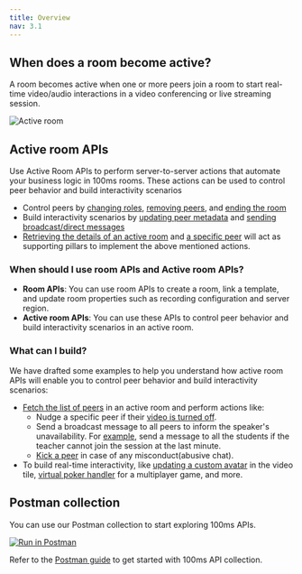 ```yaml
---
title: Overview
nav: 3.1
---
```


## When does a room become active?

A room becomes active when one or more peers join a room to start real-time video/audio interactions in a video conferencing or live streaming session.

![Active room](/docs/v2/active-room.png)

## Active room APIs

Use Active Room APIs to perform server-to-server actions that automate your business logic in 100ms rooms. These actions can be used to control peer behavior and build interactivity scenarios

-   Control peers by [changing roles](/server-side/v2/active-rooms/update-a-peer), [removing peers](/server-side/v2/active-rooms/remove-peers), and [ending the room](/server-side/v2/active-rooms/end-active-room)
-   Build interactivity scenarios by [updating peer metadata](/server-side/v2/active-rooms/update-a-peer) and [sending broadcast/direct messages](/server-side/v2/active-rooms/send-message)
-   [Retrieving the details of an active room](/server-side/v2/active-rooms/retrieve-active-room) and [a specific peer](/server-side/v2/active-rooms/retrieve-peer) will act as supporting pillars to implement the above mentioned actions.

### When should I use room APIs and Active room APIs?

-   **Room APIs**: You can use room APIs to create a room, link a template, and update room properties such as recording configuration and server region.
-   **Active room APIs**: You can use these APIs to control peer behavior and build interactivity scenarios in an active room.

### What can I build?

We have drafted some examples to help you understand how active room APIs will enable you to control peer behavior and build interactivity scenarios:

-   [Fetch the list of peers](/server-side/v2/active-rooms/retrieve-active-room) in an active room and perform actions like:
    -   Nudge a specific peer if their [video is turned off](/server-side/v2/active-rooms/retrieve-peer#why-would-you-use-this-api).
    -   Send a broadcast message to all peers to inform the speaker's unavailability. For [example](/server-side/v2/active-rooms/send-message#why-would-you-use-this-api), send a message to all the students if the teacher cannot join the session at the last minute.
    -   [Kick a peer](/server-side/v2/active-rooms/remove-peers#why-would-you-use-this-api) in case of any misconduct(abusive chat).
-   To build real-time interactivity, like [updating a custom avatar](/server-side/v2/active-rooms/update-a-peer#why-would-you-use-this-api) in the video tile, [virtual poker handler](/server-side/v2/active-rooms/send-message#example2-poker-handler) for a multiplayer game, and more.

## Postman collection

You can use our Postman collection to start exploring 100ms APIs.

[![Run in Postman](https://run.pstmn.io/button.svg)](https://god.gw.postman.com/run-collection/22726679-47dcd974-29d5-4965-a35b-bf9b74a8b25a?action=collection%2Ffork&collection-url=entityId%3D22726679-47dcd974-29d5-4965-a35b-bf9b74a8b25a%26entityType%3Dcollection%26workspaceId%3Dd9145dd6-337b-4761-81d6-21a30b4147a2)

Refer to the [Postman guide](/server-side/v2/introduction/postman-guide) to get started with 100ms API collection.
